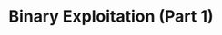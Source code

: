 ---
credit:
- Joseph Ravichandran
featured: false
location: Siebel CS 2124
slides: binary_exploitation.pdf
tags:
- pwn
- buffer overflow
- stack exploitation
time_start: 2020-02-06T18:00:00.000000-06:00
title: Binary Exploitation (Part 1)
week_number: 2
---